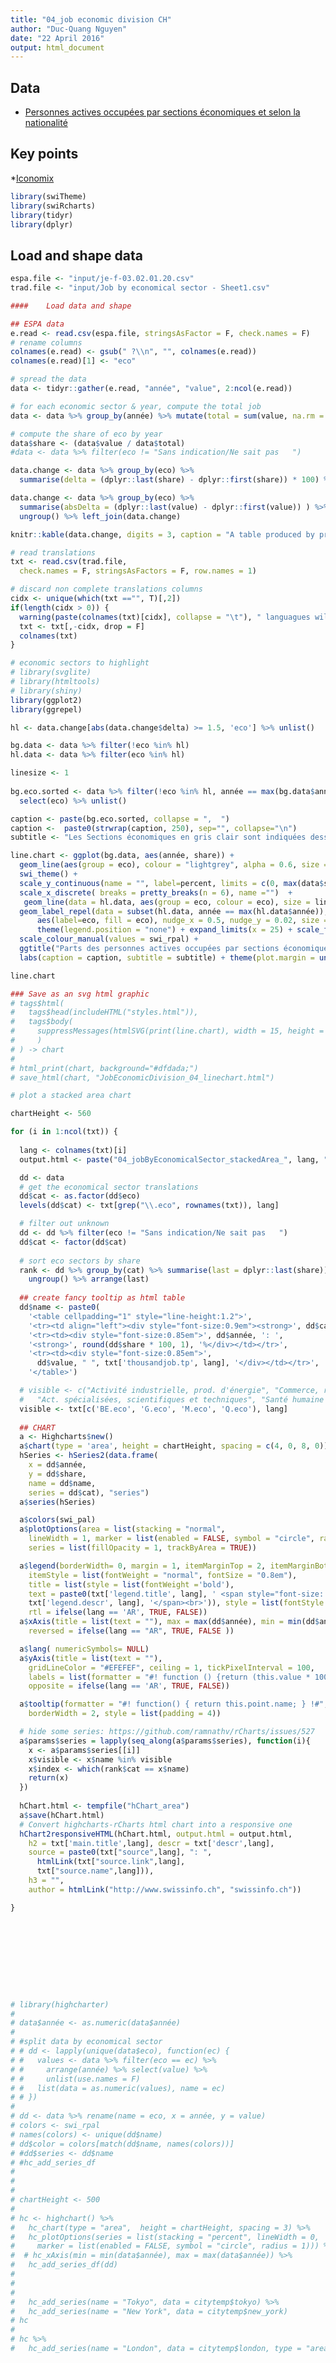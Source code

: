 ```yaml
---
title: "04_job economic division CH"
author: "Duc-Quang Nguyen"
date: "22 April 2016"
output: html_document
---
```


## Data

* [Personnes actives occupées par sections économiques et selon la nationalité](http://www.bfs.admin.ch/bfs/portal/fr/index/themen/03/02/blank/data/03.Document.100751.xls) 

## Key points

*[Iconomix](https://www.iconomix.ch/fileadmin/user_upload/docs/mat/fr/a026/15/a026_1507_tendances_conjoncturelles_transparents.pdf)


```r
library(swiTheme)
library(swiRcharts)
library(tidyr)
library(dplyr)
```


## Load and shape data

```r
espa.file <- "input/je-f-03.02.01.20.csv"
trad.file <- "input/Job by economical sector - Sheet1.csv"

####	Load data and shape

## ESPA data
e.read <- read.csv(espa.file, stringsAsFactor = F, check.names = F)
# rename columns
colnames(e.read) <- gsub(" ?\\n", "", colnames(e.read))
colnames(e.read)[1] <- "eco"

# spread the data
data <- tidyr::gather(e.read, "année", "value", 2:ncol(e.read))

# for each economic sector & year, compute the total job
data <- data %>% group_by(année) %>% mutate(total = sum(value, na.rm = T)) %>% ungroup()

# compute the share of eco by year
data$share <- (data$value / data$total) 
#data <- data %>% filter(eco != "Sans indication/Ne sait pas   ")

data.change <- data %>% group_by(eco) %>% 
  summarise(delta = (dplyr::last(share) - dplyr::first(share)) * 100) %>% ungroup()

data.change <- data %>% group_by(eco) %>% 
  summarise(absDelta = (dplyr::last(value) - dplyr::first(value)) ) %>% 
  ungroup() %>% left_join(data.change)

knitr::kable(data.change, digits = 3, caption = "A table produced by printr.")

# read translations
txt <- read.csv(trad.file,
  check.names = F, stringsAsFactors = F, row.names = 1)

# discard non complete translations columns
cidx <- unique(which(txt =="", T)[,2])
if(length(cidx > 0)) {
  warning(paste(colnames(txt)[cidx], collapse = "\t"), " languagues will be discarded!", "\n")
  txt <- txt[,-cidx, drop = F]
  colnames(txt)
}

```

```r
# economic sectors to highlight
# library(svglite)
# library(htmltools)
# library(shiny)
library(ggplot2)
library(ggrepel)

hl <- data.change[abs(data.change$delta) >= 1.5, 'eco'] %>% unlist()

bg.data <- data %>% filter(!eco %in% hl)
hl.data <- data %>% filter(eco %in% hl)

linesize <- 1
 
bg.eco.sorted <- data %>% filter(!eco %in% hl, année == max(bg.data$année)) %>% arrange(desc(share)) %>% 
  select(eco) %>% unlist()

caption <- paste(bg.eco.sorted, collapse = ",  ")
caption <-  paste0(strwrap(caption, 250), sep="", collapse="\n")
subtitle <- "Les Sections économiques en gris clair sont indiquées dessous (par ordre décroissant d'importance en 2015)"

line.chart <- ggplot(bg.data, aes(année, share)) + 
  geom_line(aes(group = eco), colour = "lightgrey", alpha = 0.6, size = linesize) + 
  swi_theme() + 
  scale_y_continuous(name = "", label=percent, limits = c(0, max(data$share))) +
  scale_x_discrete( breaks = pretty_breaks(n = 6), name ="")  +
   geom_line(data = hl.data, aes(group = eco, colour = eco), size = linesize) +
  geom_label_repel(data = subset(hl.data, année == max(hl.data$année)), 
      aes(label=eco, fill = eco), nudge_x = 0.5, nudge_y = 0.02, size = 2) +
      theme(legend.position = "none") + expand_limits(x = 25) + scale_fill_manual(values = swi_rpal) +
  scale_colour_manual(values = swi_rpal) + 
  ggtitle("Parts des personnes actives occupées par sections économiques") + 
  labs(caption = caption, subtitle = subtitle) + theme(plot.margin = unit(c(2, 2, 1, 0), "lines"))

line.chart

### Save as an svg html graphic
# tags$html(
#   tags$head(includeHTML("styles.html")),
#   tags$body(
#     suppressMessages(htmlSVG(print(line.chart), width = 15, height = 12))
#     )
# ) -> chart
# 
# html_print(chart, background="#dfdada;")
# save_html(chart, "JobEconomicDivision_04_linechart.html")
```


```r
# plot a stacked area chart

chartHeight <- 560

for (i in 1:ncol(txt)) {
  
  lang <- colnames(txt)[i]
  output.html <- paste("04_jobByEconomicalSector_stackedArea_", lang, ".html", sep ="")

  dd <- data
  # get the economical sector translations
  dd$cat <- as.factor(dd$eco)
  levels(dd$cat) <- txt[grep("\\.eco", rownames(txt)), lang]

  # filter out unknown 
  dd <- dd %>% filter(eco != "Sans indication/Ne sait pas   ")
  dd$cat <- factor(dd$cat)
  
  # sort eco sectors by share
  rank <- dd %>% group_by(cat) %>% summarise(last = dplyr::last(share)) %>% 
    ungroup() %>% arrange(last)
  
  ## create fancy tooltip as html table
  dd$name <- paste0(
    '<table cellpadding="1" style="line-height:1.2">',
    '<tr><td align="left"><div style="font-size:0.9em"><strong>', dd$cat,'</strong></td></tr>',
    '<tr><td><div style="font-size:0.85em">', dd$année, ': ',
    '<strong>', round(dd$share * 100, 1), '%</div></td></tr>',
    '<tr><td><div style="font-size:0.85em">',
      dd$value, " ", txt['thousandjob.tp', lang], '</div></td></tr>',
    '</table>')

  # visible <- c("Activité industrielle, prod. d'énergie", "Commerce, réparation", 
  #   "Act. spécialisées, scientifiques et techniques", "Santé humaine et action sociale")
  visible <- txt[c('BE.eco', 'G.eco', 'M.eco', 'Q.eco'), lang]
  
  ## CHART
  a <- Highcharts$new()
  a$chart(type = 'area', height = chartHeight, spacing = c(4, 0, 8, 0))
  hSeries <- hSeries2(data.frame(
    x = dd$année,
    y = dd$share,
    name = dd$name,
    series = dd$cat), "series")
  a$series(hSeries)

  a$colors(swi_pal)
  a$plotOptions(area = list(stacking = "normal",
    lineWidth = 1, marker = list(enabled = FALSE, symbol = "circle", radius = 1)),
    series = list(fillOpacity = 1, trackByArea = TRUE))

  a$legend(borderWidth= 0, margin = 1, itemMarginTop = 2, itemMarginBottom = 3, itemDistance = 5, itemHoverStyle = list(color = '#996666'),
    itemStyle = list(fontWeight = "normal", fontSize = "0.8em"),
    title = list(style = list(fontWeight ='bold'),
    text = paste0(txt['legend.title', lang], ' <span style="font-size: 9px; color: #666; font-weight: normal">',
    txt['legend.descr', lang], '</span><br>')), style = list(fontStyle = 'italic'),
    rtl = ifelse(lang == 'AR', TRUE, FALSE))
  a$xAxis(title = list(text = ""), max = max(dd$année), min = min(dd$année),
    reversed = ifelse(lang == "AR", TRUE, FALSE ))

  a$lang( numericSymbols= NULL)
  a$yAxis(title = list(text = ""),
    gridLineColor = "#EFEFEF", ceiling = 1, tickPixelInterval = 100,
    labels = list(formatter = "#! function () {return (this.value * 100) + '%';} !#", x = -5),
    opposite = ifelse(lang == 'AR', TRUE, FALSE))

  a$tooltip(formatter = "#! function() { return this.point.name; } !#", useHTML = T ,
    borderWidth = 2, style = list(padding = 4))

  # hide some series: https://github.com/ramnathv/rCharts/issues/527
  a$params$series = lapply(seq_along(a$params$series), function(i){
    x <- a$params$series[[i]]
    x$visible <- x$name %in% visible
    x$index <- which(rank$cat == x$name)
    return(x)
  })
  
  hChart.html <- tempfile("hChart_area")
  a$save(hChart.html)
  # Convert highcharts-rCharts html chart into a responsive one
  hChart2responsiveHTML(hChart.html, output.html = output.html,
    h2 = txt['main.title',lang], descr = txt['descr',lang],
    source = paste0(txt["source",lang], ": ",
      htmlLink(txt["source.link",lang],
      txt["source.name",lang])),
    h3 = "",
    author = htmlLink("http://www.swissinfo.ch", "swissinfo.ch"))

}











```

```r
# library(highcharter)
# 
# data$année <- as.numeric(data$année)
# 
# #split data by economical sector
# # dd <- lapply(unique(data$eco), function(ec) {
# #   values <- data %>% filter(eco == ec) %>%
# #     arrange(année) %>% select(value) %>%
# #     unlist(use.names = F)
# #   list(data = as.numeric(values), name = ec)
# # })
# 
# dd <- data %>% rename(name = eco, x = année, y = value)
# colors <- swi_rpal
# names(colors) <- unique(dd$name)
# dd$color = colors[match(dd$name, names(colors))]
# #dd$series <- dd$name
# #hc_add_series_df
# 
# 
# 
# chartHeight <- 500
# 
# hc <- highchart() %>% 
#   hc_chart(type = "area",  height = chartHeight, spacing = 3) %>%
#   hc_plotOptions(series = list(stacking = "percent", lineWidth = 0, 
#     marker = list(enabled = FALSE, symbol = "circle", radius = 1))) %>%
#  # hc_xAxis(min = min(data$année), max = max(data$année)) %>%
#   hc_add_series_df(dd)
#   
#   
#   
#   hc_add_series(name = "Tokyo", data = citytemp$tokyo) %>%
#   hc_add_series(name = "New York", data = citytemp$new_york)
# hc 
#     
# hc %>%
#   hc_add_series(name = "London", data = citytemp$london, type = "area") 

```
